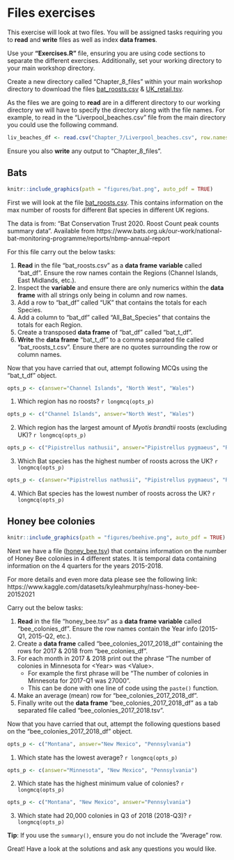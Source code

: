 # Files exercises
This exercise will look at two files. You will be assigned tasks requiring you to __read__ and __write__ files as well as index __data frames__.

Use your __"Exercises.R"__ file, ensuring you are using code sections to separate the different exercises. Additionally, set your working directory to your main workshop directory.

Create a new directory called "Chapter_8_files" within your main workshop directory to download the files [bat_roosts.csv](https://neof-workshops.github.io/R_j4c0xh/downloads/bat_roosts.csv) & [UK_retail.tsv](https://neof-workshops.github.io/R_j4c0xh/downloads/UK_retail.tsv).

As the files we are going to __read__ are in a different directory to our working directory we will have to specify the directory along with the file names. For example, to read in the "Liverpool_beaches.csv" file from the main directory you could use the  following command.

```r
liv_beaches_df <- read.csv("Chapter_7/Liverpool_beaches.csv", row.names = 1)
```

Ensure you also __write__ any output to "Chapter_8_files".

## Bats
```r
knitr::include_graphics(path = "figures/bat.png", auto_pdf = TRUE)
``` 

First we will look at the file [bat_roosts.csv](https://neof-workshops.github.io/R_j4c0xh/downloads/bat_roosts.csv). This contains information on the max number of roosts for different Bat species in different UK regions. 

The data is from: "Bat Conservation Trust 2020. Roost Count peak counts summary data". Available from https://www.bats.org.uk/our-work/national-bat-monitoring-programme/reports/nbmp-annual-report

For this file carry out the below tasks:

1. __Read__ in the file "bat_roosts.csv" as a __data frame__ __variable__ called "bat_df". Ensure the row names contain the Regions (Channel Islands, East Midlands, etc.).
2. Inspect the __variable__ and ensure there are only numerics within the __data frame__ with all strings only being in column and row names.
3. Add a row to "bat_df" called "UK" that contains the totals for each Species.
4. Add a column to "bat_df" called "All_Bat_Species" that contains the totals for each Region.
5. Create a transposed __data frame__ of "bat_df" called "bat_t_df".
6. __Write__ the __data frame__ "bat_t_df" to a comma separated file called "bat_roosts_t.csv". Ensure there are no quotes surrounding the row or column names.

Now that you have carried that out, attempt following MCQs using the "bat_t_df" object.

```r
opts_p <- c(answer="Channel Islands", "North West", "Wales")
```
1. Which region has no roosts? `r longmcq(opts_p)`

```r
opts_p <- c("Channel Islands", answer="North West", "Wales")
```
2. Which region has the largest amount of _Myotis brandtii_ roosts (excluding UK)? `r longmcq(opts_p)`

```r
opts_p <- c("Pipistrellus nathusii", answer="Pipistrellus pygmaeus", "Rhinolophus hipposideros")
```
3. Which Bat species has the highest number of roosts across the UK? `r longmcq(opts_p)`

```r
opts_p <- c(answer="Pipistrellus nathusii", "Pipistrellus pygmaeus", "Rhinolophus hipposideros")
```
4. Which Bat species has the lowest number of roosts across the UK? `r longmcq(opts_p)`

## Honey bee colonies
```r
knitr::include_graphics(path = "figures/beehive.png", auto_pdf = TRUE)
``` 

Next we have a file ([honey_bee.tsv](https://neof-workshops.github.io/R_j4c0xh/downloads/honey_bee.tsv)) that contains information on the number of Honey Bee colonies in 4 different states. It is temporal data containing information on the 4 quarters for the years 2015-2018.

For more details and even more data please see the following link: https://www.kaggle.com/datasets/kyleahmurphy/nass-honey-bee-20152021

Carry out the below tasks:

1. __Read__ in the file "honey_bee.tsv" as a __data frame__ __variable__ called "bee_colonies_df". Ensure the row names contain the Year info (2015-Q1, 2015-Q2, etc.).
2. Create a __data frame__ called "bee_colonies_2017_2018_df" containing the rows for 2017 & 2018 from "bee_colonies_df". 
3. For each month in 2017 & 2018 print out the phrase "The number of colonies in Minnesota for \<Year> was \<Value>.
    * For example the first phrase will be "The number of colonies in Minnesota for 2017-Q1 was 27000".
    * This can be done with one line of code using the `paste()` function.
4. Make an average (mean) row for "bee_colonies_2017_2018_df".
5. Finally write out the __data frame__ "bee_colonies_2017_2018_df" as a tab separated file called "bee_colonies_2017_2018.tsv".

Now that you have carried that out, attempt the following questions based on the "bee_colonies_2017_2018_df" object.

```r
opts_p <- c("Montana", answer="New Mexico", "Pennsylvania")
```
1. Which state has the lowest average? `r longmcq(opts_p)`

```r
opts_p <- c(answer="Minnesota", "New Mexico", "Pennsylvania")
```
2. Which state has the highest minimum value of colonies? `r longmcq(opts_p)`

```r
opts_p <- c("Montana", "New Mexico", answer="Pennsylvania")
```
3. Which state had 20,000 colonies in Q3 of 2018 (2018-Q3)? `r longmcq(opts_p)`

__Tip__: If you use the `summary()`, ensure you do not include the "Average" row.

Great! Have a look at the solutions and ask any questions you would like.